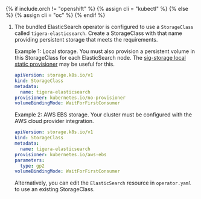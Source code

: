 {% if include.orch != "openshift" %}
{% assign cli = "kubectl" %}
{% else %}
{% assign cli = "oc" %}
{% endif %}

1. The bundled ElasticSearch operator is configured to use a `StorageClass` called `tigera-elasticsearch`.
   Create a StorageClass with that name providing persistent storage that meets the requirements.

   Example 1: Local storage. You must also provision a persistent volume in this StorageClass for each ElasticSearch node.
   The [sig-storage local static provisioner](https://github.com/kubernetes-sigs/sig-storage-local-static-provisioner)
   may be useful for this.

   ```yaml
   apiVersion: storage.k8s.io/v1
   kind: StorageClass
   metadata:
     name: tigera-elasticsearch
   provisioner: kubernetes.io/no-provisioner
   volumeBindingMode: WaitForFirstConsumer
   ```

   Example 2: AWS EBS storage. Your cluster must be configured with the AWS cloud provider integration.

   ```yaml
   apiVersion: storage.k8s.io/v1
   kind: StorageClass
   metadata:
     name: tigera-elasticsearch
   provisioner: kubernetes.io/aws-ebs
   parameters:
     type: gp2
   volumeBindingMode: WaitForFirstConsumer
   ```

   Alternatively, you can edit the `ElasticSearch` resource in `operator.yaml` to use an existing StorageClass.
